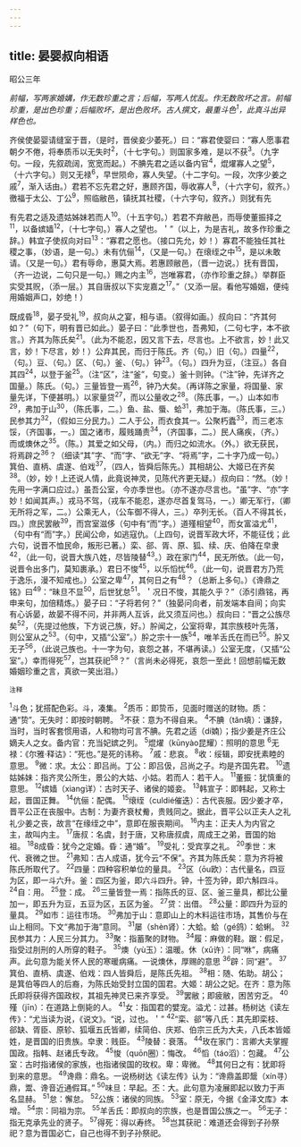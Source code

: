```yaml
---
---
---
```

title: 晏婴叔向相语
---



昭公三年

*前幅，写两家婚媾，作无数珍重之言；后幅，写两人忧乱。作无数败坏之言。前幅珍重，是出色珍重；后幅败坏，是出色败坏。古人撰文，最重斗色<sup>1</sup>，此真斗出异样色也。*

齐侯使晏婴请缝室于晋，（是时，晋侯妾少萎死。）曰：“寡君使婴曰：“寡人愿事君朝夕不倦，将奉质币以无失时<sup>2</sup>，（十七字句。）则国家多难，是以不获<sup>3</sup>。（九字句。一段，先叙疏阔，宽宽而起。）不腆先君之适以备内官<sup>4</sup>，焜燿寡人之望<sup>5</sup>，（十六字句。）则又无禄<sup>6</sup>，早世陨命，寡人失望。（十二字句。一段，次序少姜之戚<sup>7</sup>，渐入话由。）君若不忘先君之好，惠顾齐国，辱收寡人<sup>8</sup>，（十六字句，叙齐。）徼福于太公、丁公<sup>9</sup>，照临敝邑，镇抚其社稷，（十六字句，叙齐。）则犹有先

有先君之适及遗姑姊妹若而人<sup>10</sup>。（十五字句。）若君不弃敝邑，而辱使董振择之<sup>11</sup>，以备嫔嫱<sup>12</sup>，（十七字句。）寡人之望也。＇”（以上，为是吉礼，故多作珍重之辞。）韩宜子使叔向对曰<sup>13</sup>：“寡君之愿也。（接口先允，妙！）寡君不能独任其社稷之事，（妙语，是一句。）未有伉俪<sup>14</sup>，（又是一句。）在缞绖之中<sup>15</sup>，是以未敢请。（又是一句。）君有辱命，惠莫大焉。若惠顾敝邑，（晋一边说。）抚有晋国，（齐一边说，二句只是一句。）赐之内主<sup>16</sup>，岂唯寡君，（亦作珍重之辞。）举群臣实受其贶，（添一层。）其自唐叔以下实宠嘉之<sup>17</sup>。”（又添一层。看他写婚姻，便纯用婚姻声口，妙绝！）

既成昏<sup>18</sup>，晏子受礼<sup>19</sup>，叔向从之宴，相与语。（叙得如画。）叔向曰：“齐其何如？”（句下，明有晋已如此。）晏子曰：“此季世也<sup></sup>，吾弗知，（二句七字，本不欲言。）齐其为陈氏矣<sup>21</sup>。（此为不能忍，因又言下去，尽言也。上不欲言，妙！此又言，妙！下尽言，妙！）公弃其民，而归于陈氏。齐（句。）旧（句。）四量<sup>22</sup>，（句。）豆、（句。）区、（句。）釜、（句。）钟<sup>23</sup>。（句。）四升为豆，（注豆。）各自其四<sup>24</sup>，以登于釜<sup>25</sup>。（注“区”，注“釜”，句变。）釜十则钟。（“注”钟，先详齐之国量。）陈氏。（句。）三量皆登一焉<sup>26</sup>，钟乃大矣。（再详陈之家量，将国量、家量先详，下便甚明。）以家量贷<sup>27</sup>，而以公量收之<sup>28</sup>。（陈氏事，一。）山本如市<sup>29</sup>，弗加于山<sup>30</sup>，（陈氏事，二。）鱼、盐、蜃、蛤<sup>31</sup>，弗加于海。（陈氏事，三。）民参其力<sup>32</sup>，（假如三分民力。）二人于公，而衣食其一。公聚朽蠹<sup>33</sup>，而三老冻馁，（齐国事，一。）国之诸市，履贱踊责<sup>34</sup>，（齐国事，二。）民人痛疾，（齐。）而或燠休之<sup>35</sup>。（陈。）其爱之如父母，（内。）而归之如流水。（外。）欲无获民，将焉辟之<sup>36</sup>？（细读“其”字、“而”字、“欲无”字、“将焉”字，二十字乃成一句。）箕伯、直柄、虞遂、伯戏<sup>37</sup>，（四人，皆舜后陈先。）其相胡公、大姬已在齐矣<sup>38</sup>。（妙，妙！上还说人情，此竟说神灵，见陈代齐更无疑。）叔向曰：“然。（妙！先用一字满口应过。）虽吾公室，今亦季世也。（亦不遂亦尽言也。“虽”字、“亦”字妙！如闻其声。）戎马不驾，（戎车不能忍，遂亦尽首复驾马，一。）卿无军行，（卿无所将之军，二。）公乘无人，（公车御不得人，三。）卒列无长。（百人不得其长，四。）庶民罢敝<sup>39</sup>，而宫室滋侈（句中有“而”字。）道殣相望<sup>40</sup>，而女富溢尤<sup>41</sup>，（句中有“而”字。）民闻公命，如逃寇仇。（上四句，说晋军政大坏，不能征伐；此六句，说晋不恤民命，叛形已著。）栾、郤、胥、原、狐、续、庆、伯降在皁隶<sup>42</sup>，（此一句，说晋大族八姓，尽皆陵替<sup>43</sup>。）政在家门<sup>44</sup>，民无所依。（此一句，说晋令出多门，莫知裹承。）君日不悛<sup>45</sup>，以乐慆忧<sup>46</sup>。（此一句，说晋君方乃荒于逸乐，漫不知戒也。）公室之卑<sup>47</sup>，其何日之有<sup>48</sup>？（总断上多句。）《谗鼎之铭》曰<sup>49</sup>：“昧旦不显<sup>50</sup>，后世犹怠<sup>51</sup>。＇况日不悛，其能久乎？”（添引鼎铭，再申来句，加倍精炼。）晏子曰：“子将若何？”（独晏问向者，前发端本自间；向实有心诉晏，故晏不得不问，并非两人互诉，此又须互问也。）叔向曰：“晋之公族尽矣<sup>52</sup>，（先提过他族，下方说己族，好。）肸闻之，公室将卑，其宗族枝叶先落，则公室从之<sup>53</sup>。（句中，又插“公室”。）肸之宗十一族<sup>54</sup>，唯羊舌氏在而已<sup>55</sup>。肸又无子<sup>56</sup>，（此说己族也。十一字为句，哀怨之甚，不堪再读。）公室无度，（又插“公室”。）幸而得死<sup>57</sup>，岂其获祀<sup>58</sup>？”（言尚未必得死，哀怨一至此！回想前幅无数婚姻珍重之言，真欲一笑出泪。）

<sup>注释</sup>

<sup>1</sup>斗色；犹搭配色彩。斗，凑集。
<sup>2</sup>质币：即贽币，见面时赠送的财物。质：通“贽”。无失时：即按时朝聘。
<sup>3</sup>不获：意为不得自来。
<sup>4</sup>不腆（tǎn填）：谦辞，当时，当时客套惯用语，人和物均可言不腆。先君之适（dí婻）；指少姜是齐庄公嫡夫人之女。备内官：充当妃嫔之列。
<sup>5</sup>焜燿（kūnyào昆耀）：照明的意思
<sup>6</sup>无禄：《尔雅·释诂》：“死也。”是死的讳称。
<sup>7</sup>戚：悲哀。
<sup>8</sup>收：绥辑，即安抚素睦的意思。
<sup>9</sup>微：求。太公：即吕尚。丁公：即吕伋，吕尚之子。均是齐国先君。
<sup>10</sup>遗姑姊妹：指齐灵公所生，景公的大姑、小姑。若而人：若干人。
<sup>11</sup>董振：犹慎重的意思。
<sup>12</sup>嫔嫱（xiang详）：古时天子、诸侯的姬妾。
<sup>13</sup>韩宣子：即韩起，又称士起，晋国正舞。
<sup>14</sup>伉俪：配偶。
<sup>15</sup>缞绖（culdié催迭）：古代丧服。因少姜才卒，晋平公正在丧服中。古制：为妻齐衰杖觠，贵贱同之。据此，晋平公以正夫人之礼礼少姜之丧，故言“在缘绖之中”，意即在服丧期间。
<sup>16</sup>内主：正夫人为内官之主，故叫内主。
<sup>17</sup>唐叔：名虞，封于唐，又称唐叔虞，周成王之弟，晋国的始祖。
<sup>18</sup>8成昏：犹今之定婚。昏：通“婚”。
<sup>19</sup>受礼：受宾享之礼。
<sup>20</sup>季世：末代、衰微之世。
<sup>21</sup>弗知：古人成语，犹今云“不保”。齐其为陈氏矣：意为齐将被陈氏所取代了。
<sup>22</sup>四量：四种容积单位的量具。
<sup>23</sup>区（ōu欧）：古代量名，四豆为区，即一斗六升。釜：四区为釜，即六斗四升。钟，十签为钟，即六斛四斗。
<sup>24</sup>自：用。
<sup>25</sup>登：成。
<sup>26</sup>三量皆登一焉：指陈氏的豆、区、釜三量具，都比公量加一，即五升为豆，五豆为区，五区为釜。
<sup>27</sup>贷：出借。
<sup>28</sup>公量：即四升为豆的量具。
<sup>29</sup>如市：运往市场。
<sup>30</sup>弗加于山：意即山上的木料运往市场，其售价与在山上相同。下文“弗加于海”意同。
<sup>31</sup>屡（shèn肾）：大蛤。蛤（gé鸽）：蛤蜊。
<sup>32</sup>民参其力：人民三分其力。
<sup>33</sup>聚：指蓄聚的财物。
<sup>34</sup>履：麻做的鞋。踞：假足，指受过刖刑的人所穿的鞋子。
<sup>35</sup>燠（yù玉）：温暖。休（xǔ许）：同“咻”，病痛声。此句意为能关怀人民的寒暖病痛。一说燠休，厚赐的意思
<sup>36</sup>辟：同“避”。
<sup>37</sup>箕伯、直柄、虞遂、伯戏：四人皆舜后，是陈氏先祖。
<sup>38</sup>相：随、佑助。胡公；是箕伯等四人的后裔，为陈氏始受封立国的国君。大姬：胡公之妃。在齐：意为陈氏即将获得齐国政权，其祖先神灵已来齐享受。
<sup>39</sup>罢敝；即疲敝，困苦穷乏。
<sup>40</sup>殣（jīn）：在道路上倒毙的人。
<sup>41</sup>女：指国君的嬖宠。溢尤：过甚。杨树达《读左传》：“尤当读为说，《说文》。“说，过也。＇”
<sup>42</sup>“栾、郤”等八氏：其先即栾枝、郤缺、胥臣、原轸、狐堰五氏皆卿，续简伯、庆郑、伯宗三氏为大夫，八氏本皆姬姓，是晋国的旧贵族。皁隶：贱臣。
<sup>43</sup>陵替：衰落。
<sup>44</sup>玫在家门：言卿大夫掌握国政。指韩、赵诸氏专政。
<sup>45</sup>悛（quōn圈）：悔改。
<sup>46</sup>慆（táo滔）：包藏。
<sup>47</sup>公室：古时指诸侯的家族，也指诸侯国的玫权。卑：卑微。
<sup>48</sup>其何日之有：犹即将到来的意思。
<sup>49</sup>谗鼎：鼎名。一说杨树达《读左传》认为：“谗鼎盖即鬶（xín寻）鼎，鬻、谗音近通假耳。”
<sup>50</sup>味旦：早起。丕：大。此句意为凌展即起以致力于声名显赫。
<sup>51</sup>怠：懈怠。
<sup>52</sup>公族：诸侯的同族。
<sup>53</sup>室：原无，今据《金泽文库》本增。
<sup>54</sup>宗：同祖为宗。
<sup>55</sup>羊舌氏：即叔向的宗族，也是晋国公族之一。
<sup>56</sup>无子：指无克承先业的贤子。
<sup>57</sup>得死：得以寿终。
<sup>58</sup>岂其获祀：难道还会得到子孙祭祀？意为晋国必亡，自己也得不到子孙祭祀。
